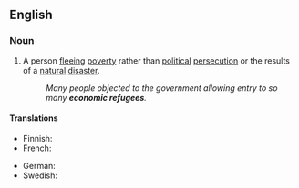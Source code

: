 ==English==

===Noun===
{{en-noun|head=[[economic]] [[refugee]]}}

# A person [[fleeing]] [[poverty]] rather than [[political]] [[persecution]] or the results of a [[natural]] [[disaster]].
#: ''Many people objected to the government allowing entry to so many '''economic refugees'''.''

====Translations====
{{trans-top|person fleeing poverty}}
* Finnish: {{t|fi|talouspakolainen}}
* French: {{t-check|fr|réfugié économique}}
{{trans-mid}}
* German: {{t+|de|Wirtschaftsflüchtling}}
* Swedish: {{t|sv|ekonomisk flykting}}
{{trans-bottom}}